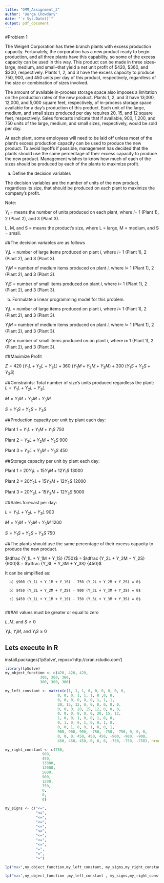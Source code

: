---
title: "QMM_Assignment_2"
author: "Durga Chowdary"
date: "`r Sys.Date()`"
output: pdf_document
---





#Problem 1

The Weigelt Corporation has three branch plants with excess production capacity. Fortunately, the corporation has a new product ready to begin production, and all three plants have this capability, so some of the excess capacity can be used in this way. This product can be made in three sizes–large, medium, and small–that yield a net unit profit of $420, $360, and $300, respectively. Plants 1, 2, and 3 have the excess capacity to produce 750, 900, and 450 units per day of this product, respectively, regardless of the size or combination of sizes involved.

The amount of available in-process storage space also imposes a limitation on the production rates of the new product. Plants 1, 2, and 3 have 13,000, 12,000, and 5,000 square feet, respectively, of in-process storage space available for a day’s production of this product. Each unit of the large, medium, and small sizes produced per day requires 20, 15, and 12 square feet, respectively. Sales forecasts indicate that if available, 900, 1,200, and 750 units of the large, medium, and small sizes, respectively, would be sold per day.

At each plant, some employees will need to be laid off unless most of the plant’s excess production capacity can be used to produce the new product. To avoid layoffs if possible, management has decided that the plants should use the same percentage of their excess capacity to produce the new product. Management wishes to know how much of each of the sizes should be produced by each of the plants to maximize profit.

a. Define the decision variables

The decision variables are the number of units of the new product, regardless its size, that should be produced on each plant to maximize the company’s profit.

Note:

$Y_i$ = means the number of units produced on each plant, where $i$= 1 (Plant 1), 2 (Plant 2), and 3 (Plant 3).

L, M, and S = means the product's size, where L = large, M = medium, and S = small.

##The decision variables are as follows

$Y_iL$ = number of large items produced on plant $i$, where $i$= 1 (Plant 1), 2 (Plant 2), and 3 (Plant 3).

$Y_iM$ = number of medium items produced on plant $i$, where $i$= 1 (Plant 1), 2 (Plant 2), and 3 (Plant 3).

$Y_iS$ = number of small items produced on plant $i$, where $i$= 1 (Plant 1), 2 (Plant 2), and 3 (Plant 3).

b. Formulate a linear programming model for this problem.

$Y_iL$ = number of large items produced on plant $i$, where $i$= 1 (Plant 1), 2 (Plant 2), and 3 (Plant 3).

$Y_iM$ = number of medium items produced on plant $i$, where $i$= 1 (Plant 1), 2 (Plant 2), and 3 (Plant 3).

$Y_iS$ = number of small items produced on on plant $i$, where $i$= 1 (Plant 1), 2 (Plant 2), and 3 (Plant 3).

##Maximize Profit

$Z= 420 \ (Y_1L + Y_2L + Y_3L) + 360 \ (Y_1M + Y_2M + Y_3M) + 300 \ (Y_1S + Y_2S + Y_3S)$

##Constraints:
Total number of size’s units produced regardless the plant:
$L = Y_1L + Y_2L + Y_3L$

$M = Y_1M + Y_2M + Y_3M$

$S = Y_1S + Y_2S + Y_3S$

##Production capacity per unit by plant each day:

Plant 1 = $Y_1L + Y_1M + Y_1S \ 750$

Plant 2 = $Y_2L + Y_2M + Y_2S \ 900$

Plant 3 = $Y_3L + Y_3M + Y_3S \ 450$

##Storage capacity per unit by plant each day:

Plant 1 = $20 Y_1L + 15 Y_1M + 12 Y_1S \ 13000$

Plant 2 = $20 Y_2L + 15 Y_2M + 12 Y_2S \ 12000$

Plant 3 = $20 Y_3L + 15 Y_3M + 12 Y_3S \ 5000$

##Sales forecast per day:

$L = Y_1L + Y_2L + Y_3L \ 900$

$M = Y_1M + Y_2M + Y_3M \ 1200$

$S = Y_1S + Y_2S + Y_3S \ 750$

##The plants should use the same percentage of their excess capacity to produce the new product.

$\dfrac {Y_1L + Y_1M + Y_1S} {750}$ = $\dfrac {Y_2L + Y_2M + Y_2S} {900}$ = $\dfrac {Y_3L + Y_3M + Y_3S} {450}$


  It can be simplified as:

      a) $900 (Y_1L + Y_1M + Y_1S) - 750 (Y_2L + Y_2M + Y_2S) = 0$

      b) $450 (Y_2L + Y_2M + Y_2S) - 900 (Y_3L + Y_3M + Y_3S) = 0$

      c) $450 (Y_1L + Y_1M + Y_1S) - 750 (Y_3L + Y_3M + Y_3S) = 0$
      
###All values must be greater or equal to zero

$L, M,$ and $S \ge 0$

$Y_iL, Y_iM,$ and $Y_iS \ge 0$

################################################################################################################


#################################################################################################################

## Lets execute in R

install.packages('lpSolve', repos='http://cran.rstudio.com') 


```{r}

library(lpSolve)
my_object_function <- c(420, 420, 420,
                360, 360, 360,
                300, 300, 300)

my_left_constant <- matrix(c(1, 1, 1, 0, 0, 0, 0, 0, 0,
                        0, 0, 0, 1, 1, 1, 0 ,0, 0,
                        0, 0, 0, 0, 0, 0, 1, 1, 1,
                        20, 15, 12, 0, 0, 0, 0, 0, 0,
                        0, 0, 0, 20, 15, 12, 0, 0, 0,
                        0, 0, 0, 0, 0, 0, 20, 15, 12,
                        1, 0, 0, 1, 0, 0, 1, 0, 0,
                        0, 1, 0, 0, 1, 0, 0, 1, 0,
                        0, 0, 1, 0, 0, 1, 0, 0, 1,
                        900, 900, 900, -750, -750, -750, 0, 0, 0,
                        0, 0, 0, 450, 450, 450, -900, -900, -900,
                        450, 450, 450, 0, 0, 0, -750, -750, -750), nrow = 12, byrow = TRUE)

my_right_constant <- c(750,
                 900,
                 450,
                 13000,
                 12000,
                 5000,
                 900,
                 1200,
                 750,
                 0,
                 0,
                 0)

my_signs <- c("<=",
              "<=",
              "<=",
              "<=",
              "<=",
              "<=",
              "<=",
              "<=",
              "<=",
              "=",
              "=",
              "=")

```
```{r}
lp("max",my_object_function,my_left_constant, my_signs,my_right_constant)

```

```{r}
lp("max",my_object_function ,my_left_constant , my_signs,my_right_constant )$solution
```



